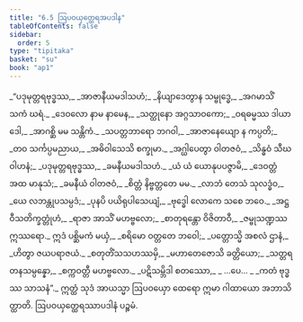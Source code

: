 ```yaml
---
title: "6.5 ဩပဝယှတ္ထေရအပဒါန"
tableOfContents: false
sidebar:
  order: 5
type: "tipitaka"
basket: "su"
book: "ap1"
---
```



<DynamicBreadcrumb />

<Division number="33" book="ap1" e="ch" v="20" p="118">

<Paragraph number="1416" type="verses" book="ap1">
_“ပဒုမုတ္တရဗုဒ္ဓဿ,_  
_အာဇာနီယမဒါသဟံ;_  
_နိယျာဒေတွာန သမ္ဗုဒ္ဓေ,_  
_အဂမာသိံ သကံ ဃရံ._  

</Paragraph>

</Division>
<Division number="34" book="ap1" e="ch" v="20" p="118">

<Paragraph number="1417" type="verses" book="ap1">
_ဒေဝလော နာမ နာမေန,_  
_သတ္ထုနော အဂ္ဂသာဝကော;_  
_ဝရဓမ္မဿ ဒါယာဒေါ,_  
_အာဂစ္ဆိ မမ သန္တိကံ._  

</Paragraph>

</Division>
<Division number="35" book="ap1" e="ch" v="20" p="118">

<Paragraph number="1418" type="verses" book="ap1">
_သပတ္တဘာရော ဘဂဝါ,_  
_အာဇာနေယျော န ကပ္ပတိ;_  
_တဝ သင်္ကပ္ပမညာယ,_  
_အဓိဝါသေသိ စက္ခုမာ._  

</Paragraph>

</Division>
<Division number="36" book="ap1" e="ch" v="20" p="118">

<Paragraph number="1419" type="verses" book="ap1">
_အဂ္ဃါပေတွာ ဝါတဇဝံ,_  
_သိန္ဓဝံ သီဃဝါဟနံ;_  
_ပဒုမုတ္တရဗုဒ္ဓဿ,_  
_ခမနီယမဒါသဟံ._  

</Paragraph>

</Division>
<Division number="37" book="ap1" e="ch" v="20" p="118">

<Paragraph number="1420" type="verses" book="ap1">
_ယံ ယံ ယောနုပပဇ္ဇာမိ,_  
_ဒေဝတ္တံ အထ မာနုသံ;_  
_ခမနီယံ ဝါတဇဝံ,_  
_စိတ္တံ နိဗ္ဗတ္တတေ မမ._  

</Paragraph>

</Division>
<Division number="38" book="ap1" e="ch" v="20" p="118">

<Paragraph number="1421" type="verses" book="ap1">
_လာဘံ တေသံ သုလဒ္ဓံဝ,_  
_ယေ လဘန္တုပသမ္ပဒံ;_  
_ပုနပိ ပယိရုပါသေယျံ,_  
_ဗုဒ္ဓေါ လောကေ သစေ ဘဝေ._  

</Paragraph>

</Division>
<Division number="39" book="ap1" e="ch" v="20" p="118">

<Paragraph number="1422" type="verses" book="ap1">
_အဋ္ဌဝီသတိက္ခတ္တုံဟံ,_  
_ရာဇာ အာသိံ မဟဗ္ဗလော;_  
_စာတုရန္တော ဝိဇိတာဝီ,_  
_ဇမ္ဗုသဏ္ဍဿ ဣဿရော._  

</Paragraph>

</Division>
<Division number="40" book="ap1" e="ch" v="20" p="118">

<Paragraph number="1423" type="verses" book="ap1">
ဣဒံ ပစ္ဆိမကံ မယှံ,_  
_စရိမော ဝတ္တတေ ဘဝေါ;_  
_ပတ္တောသ္မိ အစလံ ဌာနံ,_  
_ဟိတွာ ဇယပရာဇယံ._  

</Paragraph>

</Division>
<Division number="41" book="ap1" e="ch" v="20" p="118">

<Paragraph number="1424" type="verses" book="ap1">
_စတုတိံသသဟဿမှိ,_  
_မဟာတေဇောသိ ခတ္တိယော;_  
_သတ္တရတနသမ္ပန္နော,_  
_စက္ကဝတ္တီ မဟဗ္ဗလော._  

</Paragraph>

</Division>
<Division number="42" book="ap1" e="ch" v="20" p="119">

<Paragraph number="1425" type="verses" book="ap1">
_ပဋိသမ္ဘိဒါ စတဿော,_  
_ …ပေ… _  
_ကတံ ဗုဒ္ဓဿ သာသနံ”._  

</Paragraph>

<Paragraph number="1426" book="ap1">
ဣတ္ထံ သုဒံ အာယသ္မာ ဩပဝယှော ထေရော ဣမာ ဂါထာယော အဘာသိတ္ထာတိ.

</Paragraph>
</Division>

<Paragraph number="1427" type="center" book="ap1">
ဩပဝယှတ္ထေရဿာပဒါနံ ပဉ္စမံ.
</Paragraph>